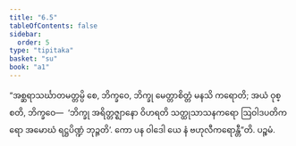 ```yaml
---
title: "6.5"
tableOfContents: false
sidebar:
  order: 5
type: "tipitaka"
basket: "su"
book: "a1"
---
```



<DynamicBreadcrumb />

<Division number="55" book="a1" e="ch" v="15" p="10">

<Paragraph number="116" book="a1">
“အစ္ဆရာသင်္ဃာတမတ္တမ္ပိ စေ, ဘိက္ခဝေ, ဘိက္ခု မေတ္တာစိတ္တံ မနသိ ကရောတိ; အယံ ဝုစ္စတိ, ဘိက္ခဝေ—  ‘ဘိက္ခု အရိတ္တဇ္ဈာနော ဝိဟရတိ သတ္ထုသာသနကရော ဩဝါဒပတိကရော အမောဃံ ရဋ္ဌပိဏ္ဍံ ဘုဉ္ဇတိ’. ကော ပန ဝါဒေါ ယေ နံ ဗဟုလီကရောန္တီ”တိ.

</Paragraph>
</Division>

<Paragraph number="117" type="center" book="a1">
ပဉ္စမံ.
</Paragraph>